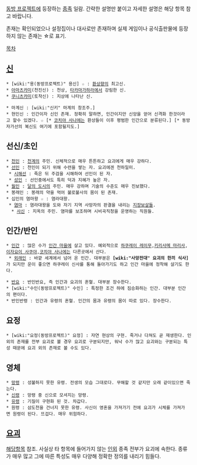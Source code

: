 [[동방 프로젝트]]에 등장하는 [[종족]] 일람. 간략한 설명만 붙이고 자세한 설명은 해당 항목 참고 바랍니다.

존재는 확인되었으나 설정집이나 대사로만 존재하며 실제 게임이나 공식출판물에 등장하지 않는 존재는 ☆로 표기.

[[목차]]
== [[신]] ==
 * [wiki:"용(동방프로젝트)" 용신] ☆ : [[환상향]]의 최고신.
 * [[아마츠카미]](천진신) : 천상, [[타카마가하라]]에서 강림한 신.
 * [[쿠니츠카미]](토착신) : 지상에 나타난 신.

 * 마계신 : [wiki:"신키" 마계의 창조주.]
 * 현인신 : 인간이자 신인 존재. 정확히 말하면, 인간이지만 신앙을 얻어 신격화 한것이라고 할수 있겠다. ☆ [* [[코치야 사나에]]는 환상들이 이후 평범한 인간으로 분류된다.] [* 동방자가선의 복신도 여기에 포함될지도.]

== 선신/초인 ==
 * [[천인]] : [[천계]]의 주민. 신체적으로 매우 튼튼하고 요괴에게 매우 강하다.  
 * [[선인]] : 천인이 되기 위해 수련을 쌓는 자. 요괴에겐 천하일미.
  * [[시해선]] : 죽은 뒤 주검을 시해하여 선인이 된 자.
  * [[성인]] : 선인중에서도 특히 덕과 지혜가 높은 자.
 * [[월인]] : [[달의 도시]]의 주민. 매우 강하며 기술의 수준도 매우 진보했다.
 * 봉래인 : 봉래의 약을 먹어 불로불사의 몸이 된 존재.
 * 십인의 염마왕 ☆ : 염라대왕.
  * [[염마]] : 염라대왕을 도와 자기 지역 사망자의 판결을 내리는 [[지장보살]]들. 
   * [[사신]] : 지옥의 주민. 염마를 보조하며 시비곡직청을 운영하는 직원들. 

== 인간/반인 ==
 * [[인간]] : 많은 수가 [[인간 마을]]에 살고 있다. 예외적으로 [[하쿠레이 레이무]],[[키리사메 마리사]],[[이자요이 사쿠야]],[[코치야 사나에]]는 다른곳에서 산다.
  * [[외래인]] : 바깥 세계에서 넘어 온 인간. 대부분은 '''[wiki:"사망전대" 요괴의 한끼 식사]'''가 되지만 운이 좋으면 하쿠레이 신사를 통해 돌아가기도 하고 인간 마을에 정착해 살기도 한다.

 * [[반요]] : 반인반요, 즉 인간과 요괴의 혼혈. 대부분 장수한다.
 * [wiki:"수인(동방프로젝트)" 수인] : 특정한 조건 하에 짐승화하는 인간. 대부분 인간의 편이다.
 * 반인반령 : 인간과 유령의 혼혈. 인간의 몸과 유령의 몸이 따로 있다. 장수한다. 

== 요정 ==
 * [wiki:"요정(동방프로젝트)" 요정] : 자연 현상의 구현. 죽거나 다쳐도 곧 재생한다. 인외의 존재를 전부 요괴로 볼 경우 요괴로 구분되지만, 워낙 수가 많고 요괴와는 구분되는 특성 때문에 요괴 외의 존재로 볼 수도 있다.

== 영체 ==
 * [[망령]] : 성불하지 못한 유령. 전생의 모습 그대로다. 무해할 것 같지만 오래 같이있으면 죽는다.
 * [[신령]] : 망령 중 신으로 모셔지는 망령.
 * [[유령]] : 기질이 구현화 된 것. 차갑다.
 * 원령 : 삼도천을 건너지 못한 유령. 사신이 영혼을 가져가기 전에 요괴가 시체를 가져가면 원령이 된다. 뜨겁다. 매우 위험하다.

== [[요괴]] ==
[[요괴(동방 프로젝트)|해당항목]] 참조. 사실상 타 항목에 들어가지 않는 [[인외]] 종족 전부가 요괴에 속한다. 종류가 매우 많고 그에 따른 특성도 매우 다양해 정확한 정의를 내리기 힘들다.
